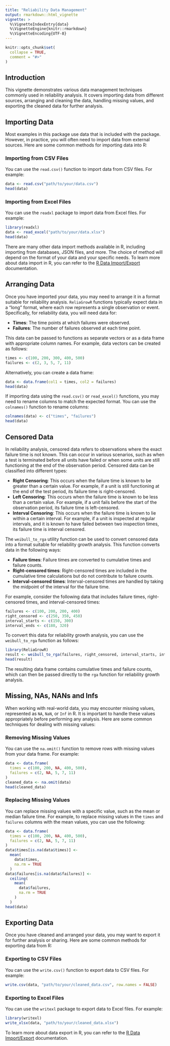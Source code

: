 ```yaml
---
title: "Reliability Data Management"
output: rmarkdown::html_vignette
vignette: >
  %\VignetteIndexEntry{data}
  %\VignetteEngine{knitr::rmarkdown}
  %\VignetteEncoding{UTF-8}
---
```


```r
knitr::opts_chunk$set(
  collapse = TRUE,
  comment = "#>"
)
```

## Introduction

This vignette demonstrates various data management techniques commonly used in reliability analysis. It covers importing data from different sources, arranging and cleaning the data, handling missing values, and exporting the cleaned data for further analysis.

## Importing Data

Most examples in this package use data that is included with the package. However, in practice, you will often need to import data from external sources. Here are some common methods for importing data into R:

### Importing from CSV Files

You can use the `read.csv()` function to import data from CSV files. For example:
```r
data <- read.csv("path/to/your/data.csv")
head(data)
```

### Importing from Excel Files

You can use the `readxl` package to import data from Excel files. For example:
```r
library(readxl)
data <- read_excel("path/to/your/data.xlsx")
head(data)
```

There are many other data import methods available in R, including importing from databases, JSON files, and more. The choice of method will depend on the format of your data and your specific needs. To learn more about data import in R, you can refer to the [R Data Import/Export](https://cran.r-project.org/doc/manuals/r-release/R-data.html) documentation.

## Arranging Data

Once you have imported your data, you may need to arrange it in a format suitable for reliability analysis.
`ReliaGrowR` functions typically expect data in a "long" format, where each row represents a single observation or event. Specifically, for reliability data, you will need data for:

- **Times**: The time points at which failures were observed.
- **Failures**: The number of failures observed at each time point.

This data can be passed to functions as separate vectors or as a data frame with appropriate column names. For example, data vectors can be created as follows:
```r
times <- c(100, 200, 300, 400, 500)
failures <- c(2, 3, 5, 7, 11)
```

Alternatively, you can create a data frame:
```r
data <- data.frame(col1 = times, col2 = failures)
head(data)
```

If importing data using the `read.csv()` or `read_excel()` functions, you may need to rename columns to match the expected format. You can use the `colnames()` function to rename columns:

```r
colnames(data) <- c("times", "failures")
head(data)
```

## Censored Data

In reliability analysis, censored data refers to observations where the exact failure time is not known. This can occur in various scenarios, such as when a test is terminated before all units have failed or when some units are still functioning at the end of the observation period. Censored data can be classified into different types:

- **Right Censoring**: This occurs when the failure time is known to be greater than a certain value. For example, if a unit is still functioning at the end of the test period, its failure time is right-censored.
- **Left Censoring**: This occurs when the failure time is known to be less than a certain value. For example, if a unit fails before the start of the observation period, its failure time is left-censored.
- **Interval Censoring**: This occurs when the failure time is known to lie within a certain interval. For example, if a unit is inspected at regular intervals, and it is known to have failed between two inspection times, its failure time is interval
censored.

The `weibull_to_rga` utility function can be used to convert censored data into a format suitable for reliability growth analysis. This function converts data in the following ways:

- **Failure times**: Failure times are converted to cumulative times and failure counts.
- **Right-censored times**: Right-censored times are included in the cumulative time calculations but do not contribute to failure counts.
- **Interval-censored times**: Interval-censored times are handled by taking the midpoint of the interval for the failure time. 

For example, consider the following data that includes failure times, right-censored times, and interval-censored times:

```r
failures <- c(100, 200, 200, 400)
right_censored <- c(250, 350, 450)
interval_starts <- c(150, 300)
interval_ends <- c(180, 320)
```

To convert this data for reliability growth analysis, you can use the `weibull_to_rga` function as follows:

```r
library(ReliaGrowR)
result <- weibull_to_rga(failures, right_censored, interval_starts, interval_ends)
head(result)
```

The resulting data frame contains cumulative times and failure counts, which can then be passed directly to the `rga` function for reliability growth analysis. 

## Missing, NAs, NANs and Infs

When working with real-world data, you may encounter missing values, represented as `NA`, `NaN`, or `Inf` in R. It is important to handle these values appropriately before performing any analysis. Here are some common techniques for dealing with missing values:

### Removing Missing Values

You can use the `na.omit()` function to remove rows with missing values from your data frame. For example:
```r
data <- data.frame(
  times = c(100, 200, NA, 400, 500),
  failures = c(2, NA, 5, 7, 11)
)
cleaned_data <- na.omit(data)
head(cleaned_data)
```

### Replacing Missing Values

You can replace missing values with a specific value, such as the mean or median failure time. For example, to replace missing values in the `times` and `failures` columns with the mean values, you can use the following:

```r
data <- data.frame(
  times = c(100, 200, NA, 400, 500),
  failures = c(2, NA, 5, 7, 11)
)
data$times[is.na(data$times)] <-
  mean(
    data$times,
    na.rm = TRUE
  )
data$failures[is.na(data$failures)] <-
  ceiling(
    mean(
      data$failures,
      na.rm = TRUE
    )
  )
head(data)
```

## Exporting Data

Once you have cleaned and arranged your data, you may want to export it for further analysis or sharing. Here are some common methods for exporting data from R:

### Exporting to CSV Files

You can use the `write.csv()` function to export data to CSV files. For example:
```r
write.csv(data, "path/to/your/cleaned_data.csv", row.names = FALSE)
```

### Exporting to Excel Files

You can use the `writexl` package to export data to Excel files. For example:

```r
library(writexl)
write_xlsx(data, "path/to/your/cleaned_data.xlsx")
```

To learn more about data export in R, you can refer to the [R Data Import/Export](https://cran.r-project.org/doc/manuals/r-release/R-data.html) documentation.

